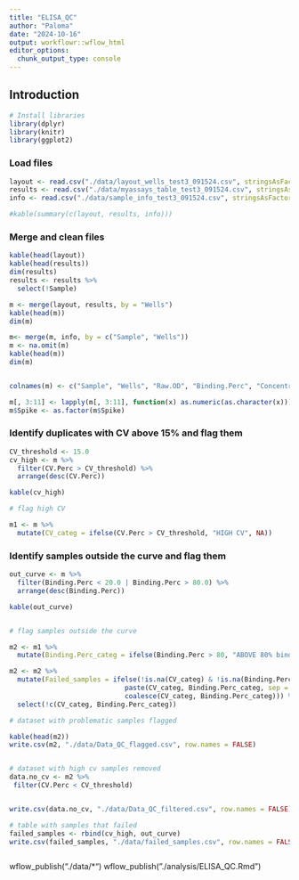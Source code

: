 ---
title: "ELISA_QC"
author: "Paloma"
date: "2024-10-16"
output: workflowr::wflow_html
editor_options:
  chunk_output_type: console
---

## Introduction

```{r echo = FALSE, warning=FALSE}
# Install libraries
library(dplyr)
library(knitr)
library(ggplot2)
```



### Load files
```{r}

layout <- read.csv("./data/layout_wells_test3_091524.csv", stringsAsFactors = TRUE, na.strings = c("", " "))
results <- read.csv("./data/myassays_table_test3_091524.csv", stringsAsFactors = TRUE, na.strings = c("", " ", "-"))
info <- read.csv("./data/sample_info_test3_091524.csv", stringsAsFactors = TRUE, na.strings = c("", " "))

#kable(summary(c(layout, results, info)))


```

### Merge and clean files
```{r}
kable(head(layout)) 
kable(head(results)) 
dim(results)
results <- results %>% 
  select(!Sample) 

m <- merge(layout, results, by = "Wells")
kable(head(m)) 
dim(m)

m<- merge(m, info, by = c("Sample", "Wells"))
m <- na.omit(m)
kable(head(m)) 
dim(m)


colnames(m) <- c("Sample", "Wells", "Raw.OD", "Binding.Perc", "Concentration_pg/ml","Average_Conc_pg/ml", "CV.Perc", "SD", "SEM", "Weight_mg", "Buffer_nl", "Spike") 

m[, 3:11] <- lapply(m[, 3:11], function(x) as.numeric(as.character(x)))
m$Spike <- as.factor(m$Spike)


```



### Identify duplicates with CV above 15% and flag them

```{r}
CV_threshold <- 15.0
cv_high <- m %>% 
  filter(CV.Perc > CV_threshold) %>% 
  arrange(desc(CV.Perc))

kable(cv_high)

# flag high CV

m1 <- m %>%
  mutate(CV_categ = ifelse(CV.Perc > CV_threshold, "HIGH CV", NA))

```

### Identify samples outside the curve and flag them  


```{r}

out_curve <- m %>% 
  filter(Binding.Perc < 20.0 | Binding.Perc > 80.0) %>% 
  arrange(desc(Binding.Perc))

kable(out_curve)


# flag samples outside the curve

m2 <- m1 %>%
  mutate(Binding.Perc_categ = ifelse(Binding.Perc > 80, "ABOVE 80% binding", ifelse(Binding.Perc < 20, "UNDER 20% binding", NA)))

m2 <- m2 %>%
  mutate(Failed_samples = ifelse(!is.na(CV_categ) & !is.na(Binding.Perc_categ), 
                             paste(CV_categ, Binding.Perc_categ, sep = ";"), 
                             coalesce(CV_categ, Binding.Perc_categ))) %>%
  select(!c(CV_categ, Binding.Perc_categ))

# dataset with problematic samples flagged

kable(head(m2))
write.csv(m2, "./data/Data_QC_flagged.csv", row.names = FALSE) 


# dataset with high cv samples removed
data.no_cv <- m2 %>% 
 filter(CV.Perc < CV_threshold) 


write.csv(data.no_cv, "./data/Data_QC_filtered.csv", row.names = FALSE) 

# table with samples that failed
failed_samples <- rbind(cv_high, out_curve)
write.csv(failed_samples, "./data/failed_samples.csv", row.names = FALSE) 



```


wflow_publish("./data/*")
wflow_publish("./analysis/ELISA_QC.Rmd")


